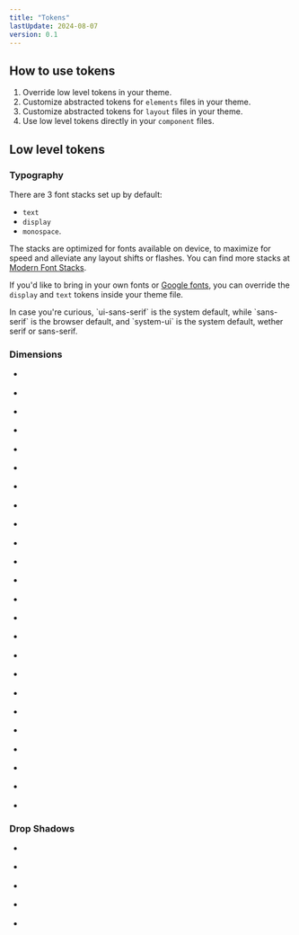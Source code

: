 ```yaml
---
title: "Tokens"
lastUpdate: 2024-08-07
version: 0.1
---
```



## How to use tokens

<div class="prose">

1. Override low level tokens in your theme.
1. Customize abstracted tokens for `elements` files in your theme.
1. Customize abstracted tokens for `layout` files in your theme.
1. Use low level tokens directly in your `component` files.

</div>

## Low level tokens

### Typography

<div class="prose">

There are 3 font stacks set up by default:

- `text`
- `display`
- `monospace`.

The stacks are optimized for fonts available on device, to maximize for speed and alleviate any layout shifts or flashes. You can find more stacks at [Modern Font Stacks](https://modernfontstacks.com).

If you'd like to bring in your own fonts or [Google fonts](https://fonts.google.com), you can override the `display` and `text` tokens inside your theme file.

</div>

<Notice type="info" title="Note">
  In case you're curious, `ui-sans-serif` is the system default, while
  `sans-serif` is the browser default, and `system-ui` is the system default,
  wether serif or sans-serif.
</Notice>

### Dimensions

<ul class="cubes">
  <li>
    <div class="xs1"></div>
  </li>
  <li>
    <div class="xs2"></div>
  </li>
  <li>
    <div class="xs3"></div>
  </li>
  <li>
    <div class="sm1"></div>
  </li>
  <li>
    <div class="sm2"></div>
  </li>
  <li>
    <div class="sm3"></div>
  </li>
  <li>
    <div class="md1"></div>
  </li>
  <li>
    <div class="md2"></div>
  </li>
  <li>
    <div class="md3"></div>
  </li>
  <li>
    <div class="lg1"></div>
  </li>
  <li>
    <div class="lg2"></div>
  </li>
  <li>
    <div class="lg3"></div>
  </li>
  <li>
    <div class="xl1"></div>
  </li>
  <li>
    <div class="xl2"></div>
  </li>
  <li>
    <div class="xl3"></div>
  </li>
  <li>
    <div class="xxl1"></div>
  </li>
  <li>
    <div class="xxl2"></div>
  </li>
  <li>
    <div class="xxl3"></div>
  </li>
  <li>
    <div class="mega1"></div>
  </li>
  <li>
    <div class="mega2"></div>
  </li>
  <li>
    <div class="mega3"></div>
  </li>
  <li>
    <div class="giga1"></div>
  </li>
  <li>
    <div class="giga2"></div>
  </li>
  <li>
    <div class="giga3"></div>
  </li>
</ul>

### Drop Shadows

<ul class="ds">
  <li>
    <div class="shadow-1"></div>
  </li>
  <li>
    <div class="shadow-2"></div>
  </li>
  <li>
    <div class="shadow-3"></div>
  </li>
  <li>
    <div class="shadow-4"></div>
  </li>
  <li>
    <div class="shadow-5"></div>
  </li>
</ul>
